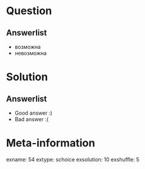 Question
========


Answerlist
----------
*  возможна
*  невозможна

Solution
========

Answerlist
----------
*  Good answer :)
*  Bad answer :(

Meta-information
================
exname: 54
extype: schoice
exsolution: 10
exshuffle: 5
